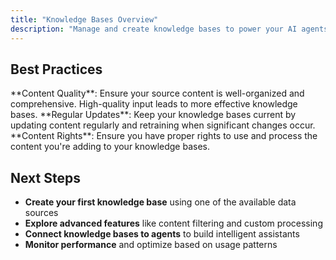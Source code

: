 ```yaml
---
title: "Knowledge Bases Overview"
description: "Manage and create knowledge bases to power your AI agents with intelligent content"
---
```



<KBOverview />

<Tabs>
<Tab title="My Knowledge">
  <MyKnowledge />
</Tab>

<Tab title="Add Knowledge">
  <AddKnowledge />
</Tab>
</Tabs>

## Best Practices

<Tip>
**Content Quality**: Ensure your source content is well-organized and comprehensive. High-quality input leads to more effective knowledge bases.
</Tip>

<Tip>
**Regular Updates**: Keep your knowledge bases current by updating content regularly and retraining when significant changes occur.
</Tip>

<Warning>
**Content Rights**: Ensure you have proper rights to use and process the content you're adding to your knowledge bases.
</Warning>

## Next Steps

- **Create your first knowledge base** using one of the available data sources
- **Explore advanced features** like content filtering and custom processing
- **Connect knowledge bases to agents** to build intelligent assistants
- **Monitor performance** and optimize based on usage patterns
